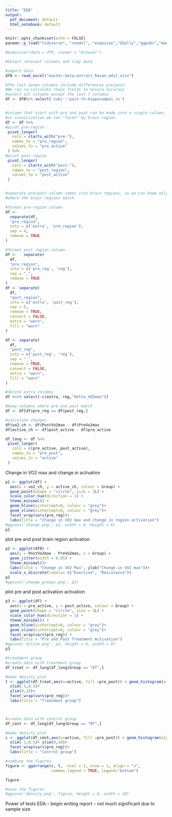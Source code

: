 ```yaml
---
title: "EDA"
output:
  pdf_document: default
  html_notebook: default
---
```


```r
knitr::opts_chunk$set(echo = FALSE)
pacman::p_load("tidyverse", "readxl", "esquisse","GGally","ggpubr","magrittr")

#esquisser(data = df0, viewer = "browser")
```

```r
#Select relevant columns and tidy data

#import data
df0 <- read_excel("master-beta-extract_Razan_edit.xlsx")

#The last seven columns include differences pre/post. 
#We can re-calculate these fields to ensure accuracy
#select all columns except the last 7 columns
df <- df0%>% select('subj':'post-rh-Hippocampus_rs')


#column that start with pre and post can be made into a single column, so then 
#in visualization we can "facet" by brain region
df <- df %>%
#pivot pre-region
 pivot_longer(
   cols = starts_with("pre-"),
   names_to = "pre_region",
   values_to = "pre_active"
 ) %>%
#pivot post-region
 pivot_longer(
   cols = starts_with("post-"),
   names_to = "post_region",
   values_to = "post_active"
 )


#separate pre/post column names into brain regions, so we can keep only rows
#where the brain regions match

#format pre-region column
df <-  
  separate(df,
  "pre_region",
  into = c('extra', 'pre_region'),
  sep = 4,
  remove = TRUE
) 

#format post region column 
df <-   separate(
  df,
  "pre_region",
  into = c('pre_reg', 'reg'),
  sep = "_",
  remove = TRUE
)
df <- separate(
  df,
  "post_region",
  into = c('extra', 'post_reg'),
  sep = 5,
  remove = TRUE,
  convert = FALSE,
  extra = "warn",
  fill = "warn"
)

df <- separate(
  df,
  "post_reg",
  into = c('post_reg', 'reg'),
  sep = "_",
  remove = TRUE,
  convert = FALSE,
  extra = "warn",
  fill = "warn"
)

#delete extra columns
df %<>% select(-c(extra, reg,"delta_VO2max"))

#keep columns where pre and post match
df <- df[df$pre_reg == df$post_reg,]

#calculate changes 
df$vo2_ch <- df$PostVo2max - df$PreVo2max
df$active_ch <- df$post_active - df$pre_active

df_long <- df %>%
 pivot_longer(
   cols = c(pre_active, post_active),
   names_to = "pre_post",
   values_to = "active"
 )

```


Change in VO2 max and change in activation
```r
p1 <- ggplot(df) +
  aes(x = vo2_ch, y = active_ch, colour = Group) +
  geom_point(shape = "circle", size = 2L) +
  scale_color_hue(direction = 1) +
  theme_minimal() +
  geom_hline(yintercept=0, colour = "grey")+
  geom_vline(xintercept=0, colour = "grey")+
  facet_wrap(vars(pre_reg))+
  labs(title = "Change in VO2 max and change in region activation")
#ggsave('change.png', p1, width = 8, height = 6)
p1
```


plot pre and post brain region activation
```r
p2 <- ggplot(df0) +
  aes(y = PostVo2max - PreVo2max, x = Group) +
  geom_jitter(width = 0.05) + 
  theme_minimal()+
  labs(title = "Change in VO2 Max", ylab("Change in VO2 max"))+
  scale_x_discrete(labels= c("Exercise", "Resistance"))
p2
#ggsave('change_groups.png', p2)
```

plot pre and post activation activation
```r
p3 <- ggplot(df) +
  aes(x = pre_active, y = post_active, colour = Group) +
  geom_point(shape = "circle", size = 2L) +
  scale_color_hue(direction = 1) +
  theme_minimal() +
  geom_hline(yintercept=0, colour = "grey")+
  geom_vline(xintercept=0, colour = "grey")+
  facet_wrap(vars(pre_reg)) +
  labs(title = "Pre and Post Treatment Activation")
#ggsave('active.png', p2, height = 6, width = 8)
p3
```


```r
#treatment group
#create data with treatment group
df_treat <- df_long[df_long$Group == "ET",]

#make density plot
t <- ggplot(df_treat,aes(x=active, fill =pre_post)) + geom_histogram(alpha=0.5, bins =6,position="identity")+
  xlim(-1,0.5)+
  ylim(0,10)+
  facet_wrap(vars(pre_reg))+
  labs(title = "Treatment group")



#create data with control group
df_cont <- df_long[df_long$Group == "RT",]

#make density plot
c <- ggplot(df_cont,aes(x=active, fill =pre_post)) + geom_histogram(alpha=0.5, bins = 6,position="identity")+
  xlim(-1,0.5)+ ylim(0,10)+
  facet_wrap(vars(pre_reg))+ 
  labs(title = "Control group")

#combine the figures
figure <- ggarrange(c, t,  ncol = 2, nrow = 1, align = "v",
                    common.legend = TRUE, legend="bottom")

figure

#save the figures
#ggsave('density.png', figure, height = 6, width = 10)
```

Power of tests 
EDA -- begin writing report -- not much significant due to sample size
